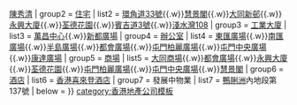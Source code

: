 {{Navbox

| name   = 大昌集團

| title  = [[大昌集團]]

| image  = 
| group1 = [[人物]]
| list1  = [[陳斌]]{{.w}}[[陳秀清]]
| group2 = [[住宅]]
| list2  = [[環角道33號]]{{.w}}[[慧景閣]]{{.w}}[[大同新邨]]{{.w}}[[永興大廈]]{{.w}}[[荃德花園]]{{.w}}[[賓吉道3號]]{{.w}}[[淺水灣108]]
| group3 = [[工業大廈]]
| list3  = [[萬昌中心]]{{.w}}[[新都廣場(工業大廈)|新都廣場]]
| group4 = [[辦公室]]
| list4  = [[東匯廣場]]{{.w}}[[南匯廣場]]{{.w}}[[半島廣場]]{{.w}}[[都會廣場]]{{.w}}[[屯門柏麗廣場]]{{.w}}[[屯門中央廣場]]{{.w}}[[康達廣場]]
| group5 = [[商場]]
| list5  = [[大同商場]]{{.w}}[[都會廣場]]{{.w}}[[永興大廈]]{{.w}}[[荃德花園]]{{.w}}[[屯門柏麗廣場]]{{.w}}[[屯門中央廣場]]{{.w}}[[慧景閣]]
| group6 = [[酒店]]
| list6  = [[香港喜來登酒店]]
| group7 = 發展中物業
| list7  = [[鴨脷洲]]內地段第137號
| below  = 
}}
<noinclude>
[[category:香港地產公司模板]]
</noinclude>